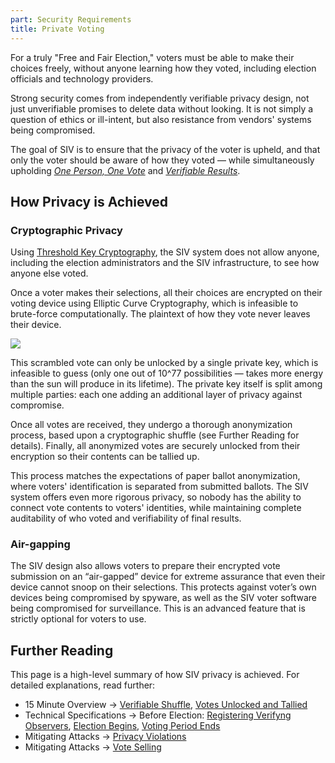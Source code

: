 ```yaml
---
part: Security Requirements
title: Private Voting
---
```


For a truly "Free and Fair Election," voters must be able to make their choices freely, without anyone learning how they voted, including election officials and technology providers.

Strong security comes from independently verifiable privacy design, not just unverifiable promises to delete data without looking. It is not simply a question of ethics or ill-intent, but also resistance from vendors' systems being compromised.

The goal of SIV is to ensure that the privacy of the voter is upheld, and that only the voter should be aware of how they voted — while simultaneously upholding [_One Person, One Vote_](/authentication) and [_Verifiable Results_](/verifiability).

## How Privacy is Achieved

### Cryptographic Privacy

Using [Threshold Key Cryptography](https://en.wikipedia.org/wiki/Threshold_cryptosystem), the SIV system does not allow anyone, including the election administrators and the SIV infrastructure, to see how anyone else voted.

Once a voter makes their selections, all their choices are encrypted on their voting device using Elliptic Curve Cryptography, which is infeasible to brute-force computationally. The plaintext of how they vote never leaves their device.

<img
  src='/images/encrypted-vote.png'
  class='w-3/4 ml-5 shadow-lg my-7 dark:invert dark:shadow-white'
/>

This scrambled vote can only be unlocked by a single private key, which is infeasible to guess (only one out of 10^77 possibilities — takes more energy than the sun will produce in its lifetime). The private key itself is split among multiple parties: each one adding an additional layer of privacy against compromise.

Once all votes are received, they undergo a thorough anonymization process, based upon a cryptographic shuffle (see Further Reading for details). Finally, all anonymized votes are securely unlocked from their encryption so their contents can be tallied up.

This process matches the expectations of paper ballot anonymization, where voters' identification is separated from submitted ballots. The SIV system offers even more rigorous privacy, so nobody has the ability to connect vote contents to voters' identities, while maintaining complete auditability of who voted and verifiability of final results.

### Air-gapping

The SIV design also allows voters to prepare their encrypted vote submission on an “air-gapped” device for extreme assurance that even their device cannot snoop on their selections. This protects against voter’s own devices being compromised by spyware, as well as the SIV voter software being compromised for surveillance. This is an advanced feature that is strictly optional for voters to use.

## Further Reading

This page is a high-level summary of how SIV privacy is achieved. For detailed explanations, read further:

- 15 Minute Overview → [Verifiable Shuffle](https://siv.org/protocol#4), [Votes Unlocked and Tallied](https://siv.org/protocol#5)
- Technical Specifications → Before Election: [Registering Verifyng Observers](/technical-specifications#c-register-verifying-observers), [Election Begins](/technical-specifications#election-begins), [Voting Period Ends](/technical-specifications#voting-period-ends)
- Mitigating Attacks → [Privacy Violations](/mitigating-attacks/privacy)
- Mitigating Attacks → [Vote Selling](/mitigating-attacks/vote-selling)
